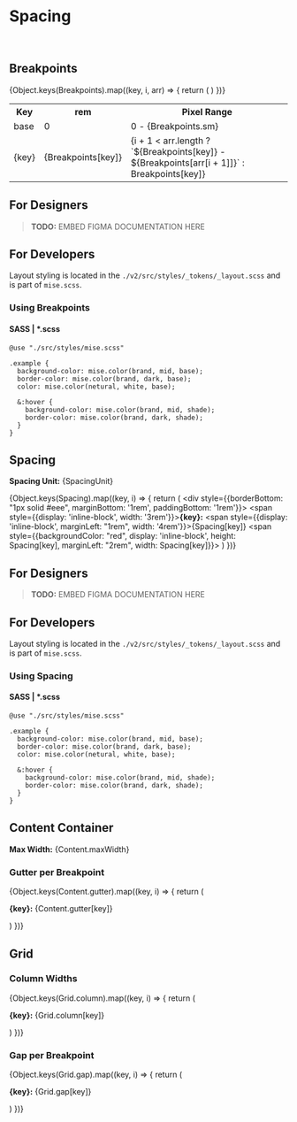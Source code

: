 
<Meta
  title="Tokens/Layout/Spacing"
  parameters={{...tokenParams}}
/>

# Spacing

<br/>

## Breakpoints

<table style={{textAlign: "left", width: "100%"}}>
  <tr>
    <th>Key</th>
    <th>rem</th>
    <th>Pixel Range</th>
  </tr>
  <tr>
    <td>base</td>
    <td>0</td>
    <td>0 - {Breakpoints.sm}</td>
  </tr>
  {Object.keys(Breakpoints).map((key, i, arr) => {
    return (
      <tr>
        <td>
          {key}
        </td>
        <td>
          {Breakpoints[key]}
        </td>
        <td>
          {i + 1 < arr.length ? `${Breakpoints[key]} - ${Breakpoints[arr[i + 1]]}` :  Breakpoints[key]}
        </td>
      </tr>
    )
  })}
</table>

## For Designers

> **TODO:** EMBED FIGMA DOCUMENTATION HERE

## For Developers

Layout styling is located in the `./v2/src/styles/_tokens/_layout.scss` and is part of `mise.scss`.

### Using Breakpoints

#### SASS | *.scss

```
@use "./src/styles/mise.scss"

.example {
  background-color: mise.color(brand, mid, base);
  border-color: mise.color(brand, dark, base);
  color: mise.color(netural, white, base);

  &:hover {
    background-color: mise.color(brand, mid, shade);
    border-color: mise.color(brand, dark, shade);
  }
}
```

## Spacing

**Spacing Unit:** {SpacingUnit}

{Object.keys(Spacing).map((key, i) => {
  return (
    <div style={{borderBottom: "1px solid #eee", marginBottom: '1rem', paddingBottom: '1rem'}}>
      <span style={{display: 'inline-block', width: '3rem'}}><strong>{key}:</strong></span>
      <span style={{display: 'inline-block', marginLeft: "1rem", width: '4rem'}}>{Spacing[key]}</span>
      <span style={{backgroundColor: "red", display: 'inline-block', height: Spacing[key], marginLeft: "2rem", width: Spacing[key]}}></span>
    </div>
  )
})}

## For Designers

> **TODO:** EMBED FIGMA DOCUMENTATION HERE

## For Developers

Layout styling is located in the `./v2/src/styles/_tokens/_layout.scss` and is part of `mise.scss`.

### Using Spacing

#### SASS | *.scss

```
@use "./src/styles/mise.scss"

.example {
  background-color: mise.color(brand, mid, base);
  border-color: mise.color(brand, dark, base);
  color: mise.color(netural, white, base);

  &:hover {
    background-color: mise.color(brand, mid, shade);
    border-color: mise.color(brand, dark, shade);
  }
}
```
## Content Container

**Max Width:** {Content.maxWidth}

### Gutter per Breakpoint

{Object.keys(Content.gutter).map((key, i) => {
  return (
    <p>
      <strong>{key}:</strong> {Content.gutter[key]}
    </p>
  )
})}

## Grid

### Column Widths

{Object.keys(Grid.column).map((key, i) => {
  return (
    <p>
      <strong>{key}:</strong> {Grid.column[key]}
    </p>
  )
})}

### Gap per Breakpoint

{Object.keys(Grid.gap).map((key, i) => {
  return (
    <p>
      <strong>{key}:</strong> {Grid.gap[key]}
    </p>
  )
})}